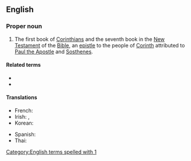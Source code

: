 {{book of the Bible|First Epistle to the Corinthians}}
==English==

===Proper noun===
{{en-proper noun}}

# {{lb|en|biblical}} The first book of [[Corinthians]] and the seventh book in the [[New Testament]] of the [[Bible]], an [[epistle]] to the people of [[w:Corinth|Corinth]] attributed to [[w:Paul the Apostle|Paul the Apostle]] and [[w:Sosthenes|Sosthenes]].
#: {{syn|en|1 Cor.|q1=abbreviation}}

====Related terms====
* {{l|en|Corinthians}}
* {{l|en|2 Corinthians}}

====Translations====
{{trans-top|book of the New Testament}}
* French: {{t|fr|1 Corinthiens}}
* Irish: {{t|ga|Céad Litir Naomh Pól chuig na Corantaigh|f}}, {{t|ga|1 Corantaigh|m-p}}
* Korean: {{t|ko|고린도전서|tr=gorindo jeonseo}} {{qualifier|Protestant}}
{{trans-mid}}
* Spanish: {{t|es|1 Corintios|m-p}}
* Thai: {{t|th|๑ โครินธ์}}
{{trans-bottom}}

[[Category:English terms spelled with 1]]
